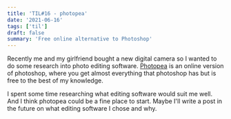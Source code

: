 ```yaml
---
title: 'TIL#16 - photopea'
date: '2021-06-16'
tags: ['til']
draft: false
summary: 'Free online alternative to Photoshop'
---
```


Recently me and my girlfriend bought a new digital camera so I wanted to do some research into photo editing software.
[Photopea](https://www.photopea.com/) is an online version of photoshop, where you get almost everything that photoshop has but is free to the best of my knowledge.

I spent some time researching what editing software would suit me well. And I think photopea could be a fine place to start. Maybe I'll write a post in the future on what editing software I chose and why.
